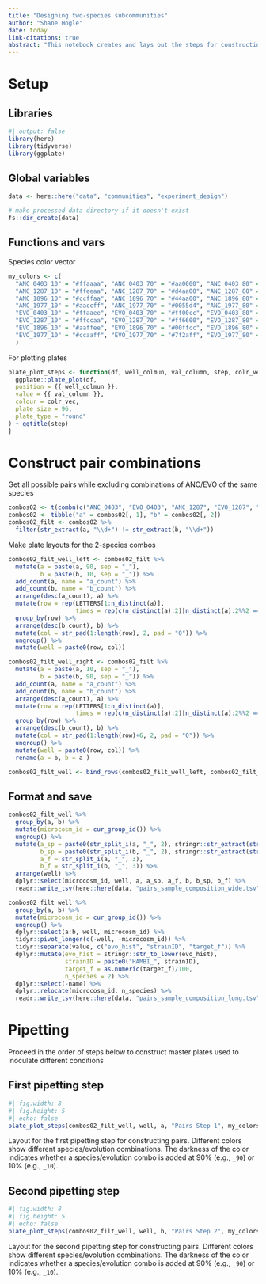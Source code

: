 ```yaml
---
title: "Designing two-species subcommunities"
author: "Shane Hogle"
date: today
link-citations: true
abstract: "This notebook creates and lays out the steps for constructing the experimental species pairs for this experiment. It is inspired by the method outlined in this paper: [Full factorial construction of synthetic microbial communities, eLife 13:RP101906](https://doi.org/10.7554/eLife.101906.1). Note that we did not include competition between the evolved and ancestral form of each species because they would not be distinguishable using 16S rRNA amplicon sequencing. However, they could concievably be competed through CFU counting on a counter selective agar containing streptomycin."
---
```


# Setup

## Libraries
```r
#| output: false
library(here)
library(tidyverse)
library(ggplate)
```

## Global variables

```r
data <- here::here("data", "communities", "experiment_design")

# make processed data directory if it doesn't exist
fs::dir_create(data)
```

## Functions and vars

Species color vector
```r
my_colors <- c(
  "ANC_0403_10" = "#ffaaaa", "ANC_0403_70" = "#aa0000", "ANC_0403_80" = "#aa0000", "ANC_0403_90" = "#aa0000", 
  "ANC_1287_10" = "#ffeeaa", "ANC_1287_70" = "#d4aa00", "ANC_1287_80" = "#d4aa00", "ANC_1287_90" = "#d4aa00", 
  "ANC_1896_10" = "#ccffaa", "ANC_1896_70" = "#44aa00", "ANC_1896_80" = "#44aa00", "ANC_1896_90" = "#44aa00", 
  "ANC_1977_10" = "#aaccff", "ANC_1977_70" = "#0055d4", "ANC_1977_80" = "#0055d4", "ANC_1977_90" = "#0055d4",
  "EVO_0403_10" = "#ffaaee", "EVO_0403_70" = "#ff00cc", "EVO_0403_80" = "#ff00cc", "EVO_0403_90" = "#ff00cc", 
  "EVO_1287_10" = "#ffccaa", "EVO_1287_70" = "#ff6600", "EVO_1287_80" = "#ff6600", "EVO_1287_90" = "#ff6600", 
  "EVO_1896_10" = "#aaffee", "EVO_1896_70" = "#00ffcc", "EVO_1896_80" = "#00ffcc", "EVO_1896_90" = "#00ffcc", 
  "EVO_1977_10" = "#ccaaff", "EVO_1977_70" = "#7f2aff", "EVO_1977_80" = "#7f2aff", "EVO_1977_90" = "#7f2aff"
  )
```

For plotting plates
```r
plate_plot_steps <- function(df, well_colmun, val_column, step, colr_vec){
  ggplate::plate_plot(df,
  position = {{ well_colmun }},
  value = {{ val_column }},
  colour = colr_vec,
  plate_size = 96,
  plate_type = "round"
) + ggtitle(step)
}
```

# Construct pair combinations

Get all possible pairs while excluding combinations of ANC/EVO of the same species

```r
combos02 <- t(combn(c("ANC_0403", "EVO_0403", "ANC_1287", "EVO_1287", "ANC_1896", "EVO_1896", "ANC_1977", "EVO_1977"),  2))
combos02 <- tibble("a" = combos02[, 1], "b" = combos02[, 2])
combos02_filt <- combos02 %>%
  filter(str_extract(a, "\\d+") != str_extract(b, "\\d+"))
```

Make plate layouts for the 2-species combos

```r
combos02_filt_well_left <- combos02_filt %>% 
  mutate(a = paste(a, 90, sep = "_"), 
         b = paste(b, 10, sep = "_")) %>% 
  add_count(a, name = "a_count") %>% 
  add_count(b, name = "b_count") %>% 
  arrange(desc(a_count), a) %>% 
  mutate(row = rep(LETTERS[1:n_distinct(a)], 
                   times = rep(c(n_distinct(a):2)[n_distinct(a):2%%2 == 0], each = 2))) %>% 
  group_by(row) %>% 
  arrange(desc(b_count), b) %>% 
  mutate(col = str_pad(1:length(row), 2, pad = "0")) %>% 
  ungroup() %>%
  mutate(well = paste0(row, col))

combos02_filt_well_right <- combos02_filt %>% 
  mutate(a = paste(a, 10, sep = "_"), 
         b = paste(b, 90, sep = "_")) %>% 
  add_count(a, name = "a_count") %>% 
  add_count(b, name = "b_count") %>% 
  arrange(desc(a_count), a) %>% 
  mutate(row = rep(LETTERS[1:n_distinct(a)], 
                   times = rep(c(n_distinct(a):2)[n_distinct(a):2%%2 == 0], each = 2))) %>% 
  group_by(row) %>% 
  arrange(desc(b_count), b) %>% 
  mutate(col = str_pad(1:length(row)+6, 2, pad = "0")) %>% 
  ungroup() %>%
  mutate(well = paste0(row, col)) %>% 
  rename(a = b, b = a )

combos02_filt_well <- bind_rows(combos02_filt_well_left, combos02_filt_well_right)
```

## Format and save

```r
combos02_filt_well %>%
  group_by(a, b) %>% 
  mutate(microcosm_id = cur_group_id()) %>% 
  ungroup() %>% 
  mutate(a_sp = paste0(str_split_i(a, "_", 2), stringr::str_extract(str_split_i(a, "_", 1), "^.{1}")),
         b_sp = paste0(str_split_i(b, "_", 2), stringr::str_extract(str_split_i(b, "_", 1), "^.{1}")),
         a_f = str_split_i(a, "_", 3),
         b_f = str_split_i(b, "_", 3)) %>% 
  arrange(well) %>% 
  dplyr::select(microcosm_id, well, a, a_sp, a_f, b, b_sp, b_f) %>% 
  readr::write_tsv(here::here(data, "pairs_sample_composition_wide.tsv"))
```

```r
combos02_filt_well %>% 
  group_by(a, b) %>% 
  mutate(microcosm_id = cur_group_id()) %>% 
  ungroup() %>% 
  dplyr::select(a:b, well, microcosm_id) %>% 
  tidyr::pivot_longer(c(-well, -microcosm_id)) %>% 
  tidyr::separate(value, c("evo_hist", "strainID", "target_f")) %>% 
  dplyr::mutate(evo_hist = stringr::str_to_lower(evo_hist),
                strainID = paste0("HAMBI_", strainID),
                target_f = as.numeric(target_f)/100,
                n_species = 2) %>% 
  dplyr::select(-name) %>% 
  dplyr::relocate(microcosm_id, n_species) %>% 
  readr::write_tsv(here::here(data, "pairs_sample_composition_long.tsv"))
```

# Pipetting

Proceed in the order of steps below to construct master plates used to inoculate different conditions

## First pipetting step

::: {#fig-01}
```r
#| fig.width: 8
#| fig.height: 5
#| echo: false
plate_plot_steps(combos02_filt_well, well, a, "Pairs Step 1", my_colors)
```
Layout for the first pipetting step for constructing pairs. Different colors show different species/evolution combinations. The darkness of the color indicates whether a species/evolution combo is added at 90% (e.g., `_90`) or 10% (e.g., `_10`).
:::

## Second pipetting step

::: {#fig-02}
```r
#| fig.width: 8
#| fig.height: 5
#| echo: false
plate_plot_steps(combos02_filt_well, well, b, "Pairs Step 2", my_colors)
```
Layout for the second pipetting step for constructing pairs. Different colors show different species/evolution combinations. The darkness of the color indicates whether a species/evolution combo is added at 90% (e.g., `_90`) or 10% (e.g., `_10`).
:::
